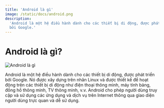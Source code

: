 ```yaml
---
title: 'Android là gì'
image: /static/docs/android.png
description:
  'Android là một hệ điều hành dành cho các thiết bị di động, được phát triển
  bởi Google.'
---
```


# Android là gì?

![Android là gì](/static/docs/android.png)

Android là một hệ điều hành dành cho các thiết bị di động, được phát triển bởi
Google. Nó được xây dựng trên nhân Linux và được thiết kế để hoạt động trên các
thiết bị di động như điện thoại thông minh, máy tính bảng, đồng hồ thông minh,
TV thông minh, v.v. Android cho phép người dùng truy cập và sử dụng các ứng dụng
và dịch vụ trên Internet thông qua giao diện người dùng trực quan và dễ sử dụng.
